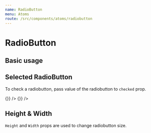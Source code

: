 ```yaml
---
name: RadioButton
menu: Atoms
route: /src/components/atoms/radiobutton
---
```



# RadioButton

<Props of={RadioButton} />

## Basic usage

<Playground>
    <RadioButton name="gender" value="male" label="Male" />
</Playground>

## Selected RadioButton

To check a radiobutton, pass value of the radiobutton to `checked` prop.

<Playground>
    <RadioButton name="gender" value="male" label="Male" checked="male" onChange={() => {}} />
    <RadioButton name="gender" value="female" label="Female" checked="male" onChange={() => {}} />
</Playground>

## Height & Width

`Height` and `Width` props are used to change radiobutton size.

<Playground>
    <RadioButton name="gender" value="male" label="Male" height="30px" width="30px" />
</Playground>